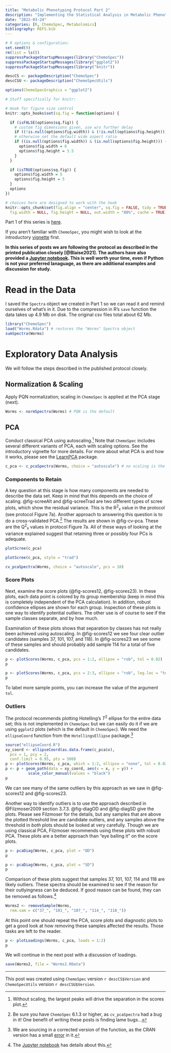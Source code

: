 ```yaml
---
title: "Metabolic Phenotyping Protocol Part 2"
description: "Implementing the Statistical Analysis in Metabolic Phenotyping Protocol of Blaise *et al.*"
date: "2022-03-24"
categories: [R, ChemoSpec, Metabolomics]
bibliography: REFS.bib
---
```


```r

# R options & configuration:
set.seed(9)
rm(list = ls())
suppressPackageStartupMessages(library("ChemoSpec"))
suppressPackageStartupMessages(library("ggplot2"))
suppressPackageStartupMessages(library("knitr"))

descCS <- packageDescription("ChemoSpec")
descCSU <- packageDescription("ChemoSpecUtils")

options(ChemoSpecGraphics = "ggplot2")

# Stuff specifically for knitr:

# Hook for figure size control
knitr::opts_hooks$set(sq.fig = function(options) {

  if (isFALSE(options$sq.fig)) {
    # custom fig dimensions given, use w/o further delay
    if ((!is.null(options$fig.width)) & (!is.null(options$fig.height))) return(options)
    # otherwise set the default wide aspect ratio
    if ((is.null(options$fig.width)) & (is.null(options$fig.height))) {
      options$fig.width = 6
      options$fig.height = 3.5
    }
  }

  if (isTRUE(options$sq.fig)) {
    options$fig.width = 5
    options$fig.height = 5
  }
  options
})

# choices here are designed to work with the hook
knitr::opts_chunk$set(fig.align = "center", sq.fig = FALSE, tidy = TRUE,
  fig.width = NULL, fig.height = NULL, out.width = "80%", cache = TRUE)
```

Part 1 of this series is [here](https://chemospec.org/posts/2022-02-01-Protocol-Pt1/).

If you aren't familiar with `ChemoSpec`, you might wish to look at the introductory [vignette](https://bryanhanson.github.io/ChemoSpec/articles/ChemoSpec.html) first.

**In this series of posts we are following the protocol as described in the printed publication closely [@Blaise2021].  The authors have also provided a [Jupyter notebook](https://github.com/Gscorreia89/chemometrics-tutorials).  This is well worth your time, even if Python is not your preferred lanaguage, as there are additional examples and discussion for study.**

# Read in the Data

I saved the `Spectra` object we created in Part 1 so we can read it and remind ourselves of what's in it. Due to the compression in R's `save` function the data takes up 4.9 Mb on disk.  The original csv files total about 62 Mb.

```r
library("ChemoSpec")
load("Worms.Rdata") # restores the "Worms" Spectra object
sumSpectra(Worms)
```

# Exploratory Data Analysis

We will follow the steps described in the published protocol closely.

## Normalization & Scaling

Apply PQN normalization; scaling in `ChemoSpec` is applied at the PCA stage (next).

```r
Worms <- normSpectra(Worms) # PQN is the default
```

## PCA

Conduct classical PCA using autoscaling.[^1]  Note that `ChemoSpec` includes several different variants of PCA, each with scaling options.  See the introductory vignette for more details.  For more about what PCA is and how it works, please see the [LearnPCA](https://bryanhanson.github.io/LearnPCA/) package.

```r
c_pca <- c_pcaSpectra(Worms, choice = "autoscale") # no scaling is the default
```

### Components to Retain

A key question at this stage is how many components are needed to describe the data set.  Keep in mind that this depends on the choice of scaling. @fig-screeAlt and @fig-screeTrad are two different types of scree plots, which show the residual variance.  This is the R^2^~x~ value in the protocol (see protocol Figure 7a).  Another approach to answering this question is to do a cross-validated PCA.[^3]  The results are shown in @fig-cv-pca.  These are the Q^2^~x~ values in protocol Figure 7a.  All of these ways of looking at the variance explained suggest that retaining three or possibly four PCs is adequate.

```r
plotScree(c_pca)
```

```r
plotScree(c_pca, style = "trad")
```

```r
cv_pcaSpectra(Worms, choice = "autoscale", pcs = 10)
```

### Score Plots

Next, examine the score plots (@fig-scores12, @fig-scores23).  In these plots, each data point is colored by its group membership (keep in mind this is completely independent of the PCA calculation).  In addition, robust confidence ellipses are shown for each group.  Inspection of these plots is one way to identify potential outliers. The other use is of course to see if the sample classes separate, and by how much.

Examination of these plots shows that separation by classes has not really been achieved using autoscaling. In @fig-scores12 we see four clear outlier candidates (samples 37, 101, 107, and 118).  In @fig-scores23 we see some of these samples and should probably add sample 114 for a total of five candidates.

```r
p <- plotScores(Worms, c_pca, pcs = 1:2, ellipse = "rob", tol = 0.02)
p
```

```r
p <- plotScores(Worms, c_pca, pcs = 2:3, ellipse = "rob", leg.loc = "topright", tol = 0.02)
p
```

To label more sample points, you can increase the value of the argument `tol`.

### Outliers

The protocol recommends plotting Hotelling's *T*^2^ ellipse for the entire data set; this is not implemented in `ChemoSpec` but we can easily do it if we are using `ggplot2` plots (which is the default in `ChemoSpec`).  We need the `ellipseCoord` function from the `HotellingsEllipse` package.[^2]

```r
source("ellipseCoord.R")
xy_coord <- ellipseCoord(as.data.frame(c_pca$x),
  pcx = 1, pcy = 2,
  conf.limit = 0.95, pts = 500)
p <- plotScores(Worms, c_pca, which = 1:2, ellipse = "none", tol = 0.02)
p <- p + geom_path(data = xy_coord, aes(x = x, y = y)) +
          scale_color_manual(values = "black")
p
```

We can see many of the same outliers by this approach as we saw in @fig-scores12 and @fig-scores23.


Another way to identify outliers is to use the approach described in @Filzmoser2009 section 3.7.3.  @fig-diagOD and  @fig-diagSD give the plots. Please see Filzmoser for the details, but any samples that are above the plotted threshold line are candidate outliers, and any samples above the threshold in *both* plots should be looked at very carefully.  Though we are using classical PCA, Filzmoser recommends using these plots with robust PCA.  These plots are a better approach than "eye balling it" on the score plots.

```r
p <- pcaDiag(Worms, c_pca, plot = "OD")
p
```

```r
p <- pcaDiag(Worms, c_pca, plot = "SD")
p
```

Comparison of these plots suggest that samples 37, 101, 107, 114 and 118 are likely outliers.  These spectra should be examined to see if the reason for their outlyingness can be deduced. If good reason can be found, they can be removed as follows.[^4]

```r
Worms2 <- removeSample(Worms,
  rem.sam = c("37_", "101_", "107_", "114_", "118_"))
```

At this point one should repeat the PCA, score plots and diagnostic plots to get a good look at how removing these samples affected the results. Those tasks are left to the reader.

<!-- One thing the protocol does not explicitly discuss is an inspection of the loadings.  This is useful in order to see if any particular frequencies are driving the separation of the samples in the score plot. For the sake of completeness, we'll go ahead and plot the loadings. See @fig-loadings. From this plot it is clear that the peaks above $\delta$ 5.0 are not contributing much to differentiating the samples.  One could consider removing these peaks from the analysis, but we'll leave them for now. -->

```r
p <- plotLoadings(Worms, c_pca, loads = 1:2)
p
```

We will continue in the next post with a discussion of loadings.

```r
save(Worms2, file = "Worms2.RData")
```
---

This post was created using `ChemoSpec` version `r descCS$Version` and `ChemoSpecUtils` version `r descCSU$Version`.

[^1]: Without scaling, the largest peaks will drive the separation in the scores plot.
[^2]: We are sourcing in a corrected version of the function, as the CRAN version has a small [error](https://github.com/ChristianGoueguel/HotellingEllipse/issues/2) in it.
[^3]: Be sure you have `ChemoSpec` 6.1.3 or higher, as `cv_pcaSpectra` had a bug in it!  One benefit of writing these posts is finding lame bugs...
[^4]: The [Jupyter notebook](https://github.com/Gscorreia89/chemometrics-tutorials) has details about this.
